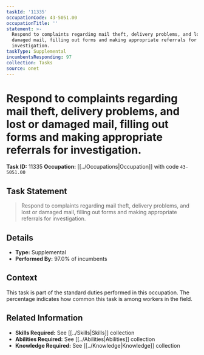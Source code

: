```yaml
---
taskId: '11335'
occupationCode: 43-5051.00
occupationTitle: ''
statement: >-
  Respond to complaints regarding mail theft, delivery problems, and lost or
  damaged mail, filling out forms and making appropriate referrals for
  investigation.
taskType: Supplemental
incumbentsResponding: 97
collection: Tasks
source: onet
---
```

# Respond to complaints regarding mail theft, delivery problems, and lost or damaged mail, filling out forms and making appropriate referrals for investigation.

**Task ID:** 11335
**Occupation:** [[../Occupations|Occupation]] with code `43-5051.00`

## Task Statement

> Respond to complaints regarding mail theft, delivery problems, and lost or damaged mail, filling out forms and making appropriate referrals for investigation.

## Details

- **Type:** Supplemental
- **Performed By:** 97.0% of incumbents

## Context

This task is part of the standard duties performed in this occupation. The percentage indicates how common this task is among workers in the field.

## Related Information

- **Skills Required:** See [[../Skills|Skills]] collection
- **Abilities Required:** See [[../Abilities|Abilities]] collection
- **Knowledge Required:** See [[../Knowledge|Knowledge]] collection
